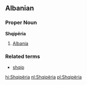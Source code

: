 ==Albanian==
===Proper Noun===
'''Shqipëria'''

#[[Albania]]

===Related terms===
*[[shqip]]

<!---{{notenglish}}tä dua mä slemmë se solo gjë mä botë. i yty--->

[[hi:Shqipëria]]
[[nl:Shqipëria]]
[[pl:Shqipëria]]